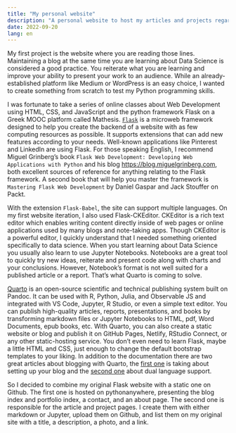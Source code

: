 ```yaml
---
title: "My personal website"
description: "A personal website to host my articles and projects regarding Data Science."
date: 2022-09-20
lang: en
---
```


My first project is the website where you are reading those lines. Maintaining a blog at the same time you are learning about Data Science is considered a good practice. You reiterate what you are learning and improve your ability to present your work to an audience. While an already-established platform like Medium or WordPress is an easy choice, I wanted to create something from scratch to test my Python programming skills.

I was fortunate to take a series of online classes about Web Development using HTML, CSS, and JavaScript and the python framework Flask on a Greek MOOC platform called Mathesis. [`Flask`](https://flask.palletsprojects.com) is a microweb framework designed to help you create the backend of a website with as few computing resources as possible. It supports extensions that can add new features according to your needs. Well-known applications like Pinterest and LinkedIn are using Flask. For those speaking English, I recommend Miguel Grinberg’s book `Flask Web Development: Developing Web Applications with Python` and his blog <https://blog.miguelgrinberg.com>, both excellent sources of reference for anything relating to the Flask framework. A second book that will help you master the framework is `Mastering Flask Web Development` by Daniel Gaspar and Jack Stouffer on Packt.

With the extension `Flask-Babel`, the site can support multiple languages. On my first website iteration, I also used Flask-CKEditor. CKEditor is a rich text editor which enables writing content directly inside of web pages or online applications used by many blogs and note-taking apps. Though CKEditor is a powerful editor, I quickly understand that I needed something oriented specifically to data science. When you start learning about Data Science you usually also learn to use Jupyter Notebooks. Notebooks are a great tool to quickly try new ideas, reiterate and present code along with charts and your conclusions. However, Notebook’s format is not well suited for a published article or a report. That’s what Quarto is coming to solve.

[Quarto](https://quarto.org) is an open-source scientific and technical publishing system built on Pandoc. It can be used with R, Python, Julia, and Observable JS and integrated with VS Code, Jupyter, R Studio, or even a simple text editor. You can publish high-quality articles, reports, presentations, and books by transforming markdown files or Jupyter Notebooks to HTML, pdf, Word Documents, epub books, etc. With Quarto, you can also create a static website or blog and publish it on GitHub Pages, Netlify, RStudio Connect, or any other static-hosting service. You don’t even need to learn Flask, maybe a little HTML and CSS, just enough to change the default bootstrap templates to your liking. In addition to the documentation there are two great articles about blogging with Quarto, the [first one](https://albert-rapp.de/posts/13_quarto_blog_writing_guide/13_quarto_blog_writing_guide.html) is taking about setting up your blog and the [second one](https://marioangst.com/en/blog/posts/multi-language-quarto/) about dual language support.

So I decided to combine my original Flask website with a static one on Github. The first one is hosted on pythonanywhere, presenting the blog index and portfolio index, a contact, and an about page. The second one is responsible for the article and project pages. I create them with either markdown or Jupyter, upload them on Github, and list them on my original site with a title, a description, a photo, and a link.